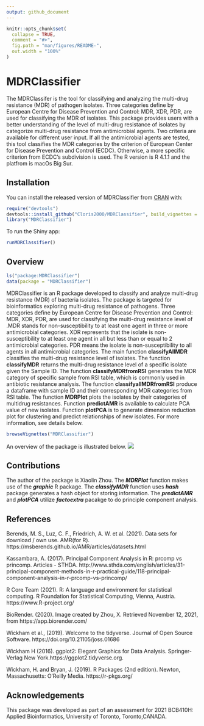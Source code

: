 ```yaml
---
output: github_document
---
```


<!-- README.md is generated from README.Rmd. Please edit that file -->

```r
knitr::opts_chunk$set(
  collapse = TRUE,
  comment = "#>",
  fig.path = "man/figures/README-",
  out.width = "100%"
)
```

# MDRClassifier

<!-- badges: start -->
<!-- badges: end -->

The MDRClassifer is the tool for classifying and analyzing the multi-drug resistance (MDR) of pathogen isolates. Three categories define by European Centre for Disease Prevention and Control: MDR, XDR, PDR, are used for classifying the MDR of isolates. This package provides users with a better understanding of the level of multi-drug resistance of isolates by categorize multi-drug resistance from antimicrobial agents. Two criteria are available for different user input. If all the antimicrobial agents are tested, this tool classifies the MDR categories by the criterion of European Center for Disease Prevention and Control (ECDC). Otherwise, a more specific criterion from ECDC's subdivision is used.
The R version is R 4.1.1 and the platfrom is macOs Big Sur.

## Installation

You can install the released version of MDRClassifier from [CRAN](https://CRAN.R-project.org) with:
``` r
require("devtools")
devtools::install_github("Cloris2000/MDRClassifier", build_vignettes = TRUE)
library("MDRClassifier")
```
To run the Shiny app:
```r
runMDRClassifier()
```

## Overview
```r
ls("package:MDRClassifier") 
data(package = "MDRClassifier")
```
MDRClassifier is an R package developed to classify and analyze multi-drug resistance (MDR) of bacteria isolates. The package is targeted for bioinformatics exploring multi-drug resistance of pathogens. Three categories define by European Centre for Disease Prevention and Control: MDR, XDR, PDR, are used for classifying the multi-drug resistance level of .MDR stands for non-susceptibility to at least one agent in three or more antimicrobial categories. XDR represents that the isolate is non-susceptibility to at least one agent in all but less than or equal to 2 antimicrobial categories. PDR means the isolate is non-susceptibility to all agents in all antimicrobial categories. The main function **classifyAllMDR** classifies the multi-drug resistance level of isolates. The function **classifyMDR** returns the multi-drug resistance level of a specific isolate given the Sample ID. The function **classifyMDRfromRSI** generates the MDR category of specific sample from RSI table, which is commonly used in antibiotic resistance analysis. The function **classifyallMDRfromRSI** produce a dataframe with sample ID and their corresponding MDR categories from RSI table. The function **MDRPlot** plots the isolates by their categories of multidrug resistances. Function **predictAMR** is available to calculate PCA value of new isolates. Function **plotPCA** is to generate dimension reduction plot for clustering and predict relationships of new isolates. For more information, see details below.

``` r
browseVignettes("MDRClassifier")
```

An overview of the package is illustrated below. 
![](./inst/extdata/MDRClassifier.png)


## Contributions

The author of the package is Xiaolin Zhou.  The __*MDRPlot*__ function makes use of the __*graphic*__ R package. The __*classifyMDR*__ function uses __*hash*__ package generates a hash object for storing information. The __*predictAMR*__ and __*plotPCA*__ utilize __*factoextra*__ pacakge to do principle component analysis.

## References

Berends, M. S., Luz, C. F., Friedrich, A. W. et al. (2021). Data sets for download / own use. AMR(for R). https://msberends.github.io/AMR/articles/datasets.html

Kassambara, A. (2017). Principal Component Analysis in R: prcomp vs princomp. Articles - STHDA. http://www.sthda.com/english/articles/31-principal-component-methods-in-r-practical-guide/118-principal-component-analysis-in-r-prcomp-vs-princomp/

R Core Team (2021). R: A language and environment for statistical computing. R Foundation for Statistical Computing, Vienna, Austria. https://www.R-project.org/

BioRender. (2020). Image created by Zhou, X. Retrieved November 12, 2021, from https://app.biorender.com/

Wickham et al., (2019). Welcome to the tidyverse. Journal of Open Source Software.
https://doi.org/10.21105/joss.01686

Wickham H (2016). ggplot2: Elegant Graphics for Data Analysis. Springer-Verlag New York.https://ggplot2.tidyverse.org.

Wickham, H. and Bryan, J. (2019). R Packages (2nd edition). Newton, Massachusetts: O’Reilly Media. https://r-pkgs.org/


## Acknowledgements
This package was developed as part of an assessment for 2021 BCB410H: Applied Bioinformatics, University of Toronto, Toronto,CANADA.
